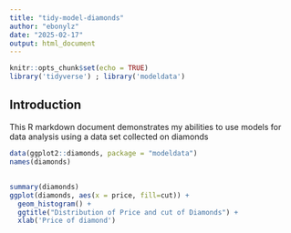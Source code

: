 ```yaml
---
title: "tidy-model-diamonds"
author: "ebonylz"
date: "2025-02-17"
output: html_document
---
```


```r
knitr::opts_chunk$set(echo = TRUE)
library('tidyverse') ; library('modeldata')
```

## Introduction

This R markdown document demonstrates my abilities to use models for data analysis using a data set collected on diamonds

```r
data(ggplot2::diamonds, package = "modeldata")
names(diamonds)
```

## 

```r
summary(diamonds)
ggplot(diamonds, aes(x = price, fill=cut)) +
  geom_histogram() +
  ggtitle("Distribution of Price and cut of Diamonds") +
  xlab('Price of diamond')
```
